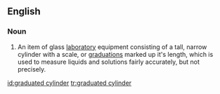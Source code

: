 ==English==
{{wikipedia}} 
===Noun===
{{en-noun|sg=[[graduated]] [[cylinder]]}}

# {{context|chemistry}} An item of glass [[laboratory]] equipment consisting of a tall, narrow cylinder with a scale, or [[graduations]] marked up it's length, which is used to measure liquids and solutions fairly accurately, but not precisely.

[[id:graduated cylinder]]
[[tr:graduated cylinder]]